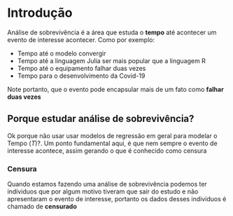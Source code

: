 
# Introdução


Análise de sobrevivência é a área que estuda o **tempo** até acontecer um evento de interesse acontecer. Como por exemplo:

* Tempo até o modelo convergir
* Tempo até a linguagem Julia ser mais popular que a linguagem R
* Tempo até o equipamento falhar duas vezes
* Tempo para o desenvolvimento da Covid-19

Note portanto, que o evento pode encapsular mais de um fato como  **falhar duas vezes**



## Porque estudar análise de sobrevivência?
Ok porque não usar usar modelos de regressão em geral para modelar o Tempo (*T*)?. Um ponto fundamental aqui, é que nem sempre o evento de interesse acontece, assim gerando o que é conhecido como censura

### Censura
Quando estamos fazendo uma análise de sobrevivência podemos ter indíviduos que por algum motivo tiveram que sair do estudo e não apresentaram o evento de interesse, portanto os dados desses indivíduos é chamado de **censurado**





